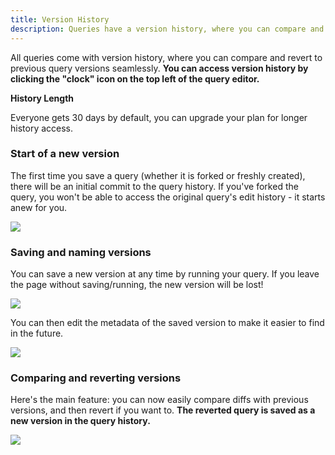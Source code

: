 ```yaml
---
title: Version History
description: Queries have a version history, where you can compare and revert to previous query versions.
---
```


All queries come with version history, where you can compare and revert to previous query versions seamlessly. **You can access version history by clicking the "clock" icon on the top left of the query editor.**

<Note>

**History Length**

Everyone gets 30 days by default, you can upgrade your plan for longer history access. 
</Note>

### Start of a new version

The first time you save a query (whether it is forked or freshly created), there will be an initial commit to the query history. If you've forked the query, you won't be able to access the original query's edit history - it starts anew for you.

![](/app/query-editor/images/version-history/version_start.PNG)

### Saving and naming versions

You can save a new version at any time by running your query. If you leave the page without saving/running, the new version will be lost!

![](/app/query-editor/images/version-history/version_saved.PNG)

You can then edit the metadata of the saved version to make it easier to find in the future. 

![](/app/query-editor/images/version-history/simplified_query.gif)

### Comparing and reverting versions

Here's the main feature: you can now easily compare diffs with previous versions, and then revert if you want to. **The reverted query is saved as a new version in the query history.**

![](/app/query-editor/images/version-history/compare_query.gif)